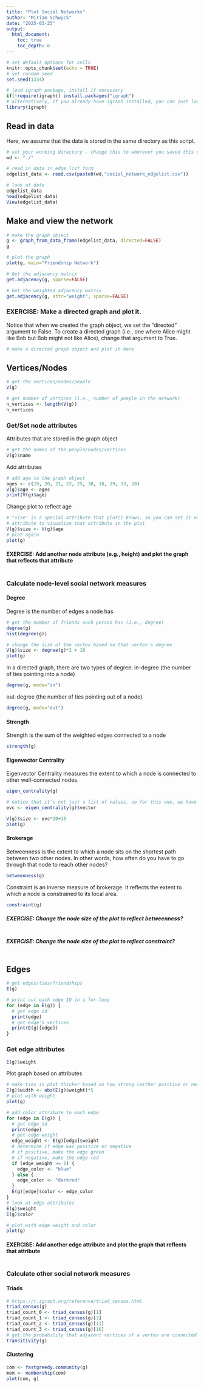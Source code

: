 ```yaml
---
title: "Plot Social Networks"
author: "Miriam Schwyck"
date: "2025-03-25"
output: 
  html_document:
    toc: true
    toc_depth: 6
---
```


```r
# set default options for cells
knitr::opts_chunk$set(echo = TRUE)
# set random seed
set.seed(1234)

# load igraph package, install if necessary
if(!require(igraph)) install.packages("igraph")
# alternatively, if you already have igraph installed, you can just load it
library(igraph)
```

## Read in data

Here, we assume that the data is stored in the same directory as this script.

```r
# set your working directory - change this to wherever you saved this script and the data file(s)
wd <- "./"

# read in data in edge list form
edgelist_data <- read.csv(paste0(wd,"social_network_edgelist.csv"))

# look at data
edgelist_data
head(edgelist_data)
View(edgelist_data)
```

## Make and view the network

```r
# make the graph object
g <- graph_from_data_frame(edgelist_data, directed=FALSE)
g
```

```r
# plot the graph
plot(g, main="Friendship Network")
```

```r
# Get the adjacency matrix
get.adjacency(g, sparse=FALSE)

# Get the weighted adjacency matrix
get.adjacency(g, attr="weight", sparse=FALSE)
```


### EXERCISE: Make a directed graph and plot it.

Notice that when we created the graph object, we set the "directed" argument to False.
To create a directed graph (i.e., one where Alice might like Bob but Bob might not like Alice),
change that argument to True.
```r
# make a directed graph object and plot it here

```


## Vertices/Nodes

```r
# get the vertices/nodes/people
V(g)
```


```r
# get number of vertices (i.e., number of people in the network)
n_vertices <- length(V(g))
n_vertices
```

### Get/Set node attributes

Attributes that are stored in the graph object
```r
# get the names of the people/nodes/vertices
V(g)$name
```

Add attributes
```r
# add age to the graph object
ages <- c(19, 20, 21, 22, 25, 30, 18, 19, 33, 28)
V(g)$age <- ages
print(V(g)$age)
```

Change plot to reflect age
```r
# "size" is a special attribute that plot() knows, so you can set it equal to any 
# attribute to visualize that attribute in the plot
V(g)$size <- V(g)$age
# plot again
plot(g)
```

#### EXERCISE: Add another node attribute (e.g., height) and plot the graph that reflects that attribute
```r

```


### Calculate node-level social network measures

#### Degree

Degree is the number of edges a node has
```r
# get the number of friends each person has (i.e., degree)
degree(g)
hist(degree(g))
```


```r
# change the size of the vertex based on that vertex's degree
V(g)$size <- degree(g)*2 + 10
plot(g)
```

In a directed graph, there are two types of degree: 
in-degree (the number of ties pointing into a node)
```r
degree(g, mode="in")
```
out-degree (the number of ties pointing out of a node)
```r
degree(g, mode="out")
```

#### Strength
Strength is the sum of the weighted edges connected to a node
```r
strength(g)
```


#### Eigenvector Centrality

Eigenvector Centrality measures the extent to which a node is connected to other well-connected nodes.
```r
eigen_centrality(g)

# notice that it's not just a list of values, so for this one, we have to select the "vector" variable
evc <- eigen_centrality(g)$vector

V(g)$size <- evc*20+10
plot(g)
```


#### Brokerage

Betweenness is the extent to which a node sits on the shortest path between two other nodes.
In other words, how often do you have to go through that node to reach other nodes?
```r
betweenness(g)
```

Constraint is an inverse measure of brokerage. It reflects the extent to which a node is
constrained to its local area.
```r
constraint(g)
```

##### EXERCISE: Change the node size of the plot to reflect betweenness? 
```r

```

##### EXERCISE: Change the node size of the plot to reflect constraint? 
```r

```



## Edges

```r
# get edges/ties/friendships
E(g)
```

```r
# print out each edge ID in a for-loop
for (edge in E(g)) {
  # get edge id
  print(edge)
  # get edge's vertices
  print(E(g)[edge])
}
```

### Get edge attributes

```r
E(g)$weight
```


Plot graph based on attributes

```r
# make ties in plot thicker based on how strong (either positive or negative) their relationship is
E(g)$width <- abs(E(g)$weight)*5
# plot with weight
plot(g)
```


```r
# add color attribute to each edge
for (edge in E(g)) {
  # get edge id
  print(edge)
  # get edge weight
  edge_weight <- E(g)[edge]$weight
  # determine if edge was positive or negative
  # if positive, make the edge green
  # if negative, make the edge red
  if (edge_weight >= 1) {
    edge_color <- "blue"
  } else {
    edge_color <- "darkred"
  }
  E(g)[edge]$color <- edge_color
}
# look at edge attributes
E(g)$weight
E(g)$color

# plot with edge weight and color
plot(g)
```

#### EXERCISE: Add another edge attribute and plot the graph that reflects that attribute
```r

```


### Calculate other social network measures
#### Triads
```r
# https://r.igraph.org/reference/triad_census.html
triad_census(g) 
triad_count_0 <- triad_census(g)[1]
triad_count_1 <- triad_census(g)[3]
triad_count_2 <- triad_census(g)[11]
triad_count_3 <- triad_census(g)[16]
# get the probability that adjacent vertices of a vertex are connected (i.e., if two nodes share a friend, are they also friends)
transitivity(g)
```

#### Clustering
```r
com <- fastgreedy.community(g)
mem <- membership(com)
plot(com, g)
```
